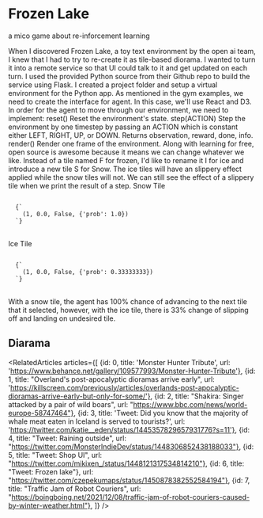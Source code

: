 
<Meta title="menu/micro/games/frozen lake" />

# Frozen Lake

<Subtitle>a mico game about re-inforcement learning</Subtitle>

<Paragraph>
When I discovered <Link url="https://gym.openai.com/envs/FrozenLake-v0/">Frozen Lake</Link>, a <Link url="https://gym.openai.com/envs/#toy_text">toy text environment</Link> by the open ai team, I knew that I had to try to re-create it as tile-based <Link url='https://twitter.com/LootBndt/status/1406551232861413376'>diorama.</Link> I wanted to turn it into a remote service so that UI could talk to it and get updated on each turn.  
</Paragraph>
<Paragraph>
I used the provided Python source from their Github repo to build the service using Flask. I created a project folder and setup a virtual environment for the Python app.
</Paragraph>
<Paragraph>
As mentioned in the <Link url="https://github.com/openai/gym#examples">gym examples</Link>, we need to create the interface for agent. In this case, we'll use React and D3.
</Paragraph>
<Paragraph>
In order for the agent to move through our environment, we need to implement:
</Paragraph>
<List>
  <ListItem>
    <Paragraph><Bold>reset()</Bold> Reset the environment's state.</Paragraph>
  </ListItem>
  <ListItem>
    <Paragraph><Bold>step(ACTION)</Bold> Step the environment by one timestep by passing an ACTION which is constant either LEFT, RIGHT, UP, or DOWN. Returns observation, reward, done, info. 
    </Paragraph>
  </ListItem>
  <ListItem>
    <Paragraph>
    <Bold>render()</Bold> Render one frame of the environment.
    </Paragraph>
  </ListItem>
</List>
<Paragraph>
  Along with learning for free, open source is awesome because it means we can change whatever we like. Instead of a tile named F for frozen, I'd like to rename it I for ice and introduce a new tile S for Snow. The ice tiles will have an slippery effect applied while the snow tiles will not. 
</Paragraph>
<Paragraph>We can still see the effect of a slippery tile when we print the result of a step.
</Paragraph>
<Paragraph>
Snow Tile
<pre>
<code className="language-javascript">
  {`
    (1, 0.0, False, {'prob': 1.0})
  `}
</code>
</pre>
</Paragraph>
<Paragraph>
Ice Tile
<pre>
<code className="language-javascript">
  {`
    (1, 0.0, False, {'prob': 0.33333333})
  `}
</code>
</pre>
</Paragraph>
<Paragraph>With a snow tile, the agent has 100% chance of advancing to the next tile that it selected, however, with the ice tile, there is 33% change of slipping off and landing on undesired tile. 
</Paragraph>

<Canvas>
  <Story name="frozen lake">
    <FrozenLake config={{text: "frozen lake", hasBackground: false}} isStandalone={true} />
  </Story>
</Canvas>

<h2>Diarama</h2>

<RelatedArticles articles={[
    {id: 0, title: 'Monster Hunter Tribute', url: 'https://www.behance.net/gallery/109577993/Monster-Hunter-Tribute'},
    {id: 1, title: "Overland's post-apocalyptic dioramas arrive early", url: 'https://killscreen.com/previously/articles/overlands-post-apocalyptic-dioramas-arrive-early-but-only-for-some/'},
    {id: 2, title: "Shakira: Singer attacked by a pair of wild boars", url: "https://www.bbc.com/news/world-europe-58747464"},
    {id: 3, title: 'Tweet: Did you know that the majority of whale meat eaten in Iceland is served to tourists?', url: 'https://twitter.com/katie__eden/status/1445357829657931776?s=11'},
    {id: 4, title: "Tweet: Raining outside", url: "https://twitter.com/MonsterIndieDev/status/1448306852438188033"},
    {id: 5, title: "Tweet: Shop UI", url: "https://twitter.com/mikixen_/status/1448121317534814210"},
    {id: 6, title: "Tweet: Frozen lake"}, url: "https://twitter.com/czepekumaps/status/1450878382552584194"},
    {id: 7, title: "Traffic Jam of Robot Couriers", url: "https://boingboing.net/2021/12/08/traffic-jam-of-robot-couriers-caused-by-winter-weather.html"},
]} />

